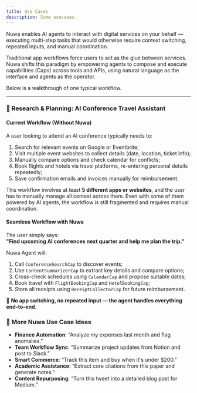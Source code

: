 ```yaml
---
title: Use Cases
description: Some usecases.
---
```


Nuwa enables AI agents to interact with digital services on your behalf — executing multi-step tasks that would otherwise require context switching, repeated inputs, and manual coordination.

Traditional app workflows force users to act as the glue between services. Nuwa shifts this paradigm by empowering agents to compose and execute capabilities (Caps) across tools and APIs, using natural language as the interface and agents as the operator.

Below is a walkthrough of one typical workflow.

---

### 🧠 Research & Planning: AI Conference Travel Assistant

#### Current Workflow (Without Nuwa)

A user looking to attend an AI conference typically needs to:

1. Search for relevant events on Google or Eventbrite;
2. Visit multiple event websites to collect details (date, location, ticket info);
3. Manually compare options and check calendar for conflicts;
4. Book flights and hotels via travel platforms, re-entering personal details repeatedly;
5. Save confirmation emails and invoices manually for reimbursement.

This workflow involves at least **5 different apps or websites**, and the user has to manually manage all context across them. Even with some of them powered by AI agents, the workflow is still fragmented and requires manual coordination.

#### Seamless Workflow with Nuwa

The user simply says:  
**"Find upcoming AI conferences next quarter and help me plan the trip."**

Nuwa Agent will:

1. Call `ConferenceSearchCap` to discover events;
2. Use `ContentSummarizerCap` to extract key details and compare options;
3. Cross-check schedules using `CalendarCap` and propose suitable dates;
4. Book travel with `FlightBookingCap` and `HotelBookingCap`;
5. Store all receipts using `ReceiptCollectorCap` for future reimbursement.

🔁 **No app switching, no repeated input — the agent handles everything end-to-end.**


### 🧩 More Nuwa Use Case Ideas

- **Finance Automation**: “Analyze my expenses last month and flag anomalies.”
- **Team Workflow Sync**: “Summarize project updates from Notion and post to Slack.”
- **Smart Commerce**: “Track this item and buy when it's under $200.”
- **Academic Assistance**: “Extract core citations from this paper and generate notes.”
- **Content Repurposing**: “Turn this tweet into a detailed blog post for Medium.”